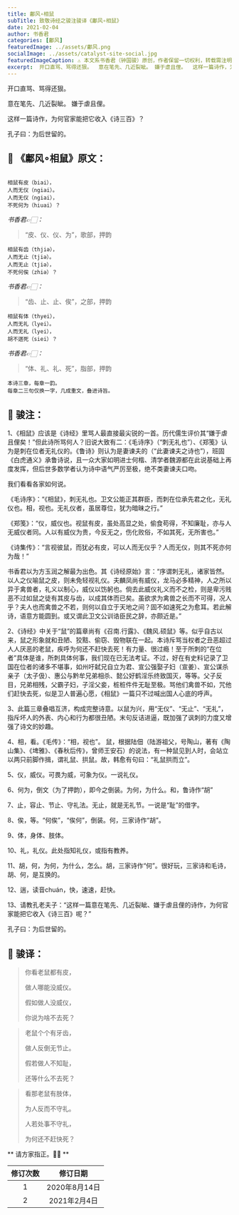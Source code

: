 ```yaml
---
title: 鄘风∘相鼠
subTitle: 致敬诗经之骏注骏译《鄘风∘相鼠》 
date: 2021-02-04 
author: 书香君
categories: [鄘风]
featuredImage: ../assets/鄘风.png
socialImage: ../assets/catalyst-site-social.jpg
featuredImageCaption: ⚠️️ 本文系书香君（钟国骏）原创，作者保留一切权利，转载需注明出处。
excerpt:  开口直骂、骂得还狠。  意在笔先、几近裂眦。 嫌于虐且俚。  这样一篇诗作，为何官家能把它收入《诗三百》？  孔子曰：为后世留的。   
---
```


开口直骂、骂得还狠。

意在笔先、几近裂眦。
嫌于虐且俚。

这样一篇诗作，为何官家能把它收入《诗三百》？

孔子曰：为后世留的。

## 🌼 《鄘风∘相鼠》原文：
```

相鼠有皮（biai），
人而无仪（ngiai）。
人而无仪（ngiai），
不死何为（hiuai）？

```
*书香君👉🏻：* 

> “皮、仪、仪、为”，歌部，押韵

```
相鼠有齿（thjiə），
人而无止（tjiə）。
人而无止（tjiə），
不死何俟（zhiə）？

```
*书香君👉🏻：* 

> “齿、止、止、俟”，之部，押韵

```
相鼠有体（thyei），
人而无礼（lyei）。
人而无礼（lyei），
胡不遄死（siei）？

```
*书香君👉🏻：* 

> “体、礼、礼、死”，脂部，押韵

```
本诗三章，每章一韵。
每章二三句仅换一字，几成重文，叠进诗旨。

```
## 🍁️ 骏注：

1、《相鼠》应该是《诗经》里骂人最直接最尖锐的一首。历代儒生评价其“嫌于虐且俚矣！”但此诗所骂何人？旧说大致有二：《毛诗序》（“刺无礼也”）、《郑笺》认为是刺在位者无礼仪的。《鲁诗》则认为是妻谏夫的（“此妻谏夫之诗也”），班固《白虎通义》承鲁诗说，且一众大家如明进士何楷、清学者魏源都在此说基础上再度发挥，但后世多数学者认为诗中语气严厉至极，绝不类妻谏夫口吻。

我们看看各家如何说。

《毛诗序》：“《相鼠》，刺无礼也。卫文公能正其群臣，而刺在位承先君之化，无礼仪也。相，视也。无礼仪者，虽居尊位，犹为暗昧之行。”

《郑笺》：“仪，威仪也。视鼠有皮，虽处高显之处，偷食苟得，不知廉耻，亦与人无威仪者同。人以有威仪为贵，今反无之，伤化败俗，不如其死，无所害也。”

《诗集传》：“言视彼鼠，而犹必有皮，可以人而无仪乎？人而无仪，则其不死亦何为哉！”

书香君以为方玉润之解最为出色。其《诗经原始》言：“序谓刺无礼，诸家皆然。以人之仪喻鼠之皮，则未免轻视礼仪。夫麟凤尚有威仪，龙马必多精神，人之所以异于禽兽者，礼义以制心，威仪以饬躬也。倘去此威仪礼义而不之检，则是卑污贱恶不过如鼠之徒有其皮与齿，以成其体而已矣。虽欲求为禽兽之长而不可得，况人乎？夫人也而禽兽之不若，则何以自立于天地之间？固不如速死之为愈耳。若此解诗，语意方能圆到。或又谓此卫文公训诰臣民之辞，亦颇近是。”

2、《诗经》中关于“鼠”的篇章尚有《召南.行露》、《魏风.硕鼠》等。似乎自古以来，鼠之形象就和丑陋、狡黠、偷窃、毁物联在一起。本诗斥骂当权者之丑恶超过人人厌恶的老鼠，疾呼为何还不赶快去死！有力量、很过瘾！至于所刺的“在位者”具体是谁，所刺具体何事，我们现在已无法考证。不过，好在有史料记录了卫国在位者的诸多不堪事，如州吁弑兄自立为君、宣公强娶子妇（宣姜）、宣公谋杀亲子（太子伋）、惠公与黔牟兄弟相杀、懿公好鹤淫乐终致国灭，等等。父子反目，兄弟相残，父霸子妇，子淫父妾，桩桩件件无耻至极。骂他们禽兽不如，咒他们赶快去死，似是卫人普遍心愿，《相鼠》一篇只不过喊出国人心底的呼声。

3、此篇三章叠唱互济，构成完整诗意。以鼠为兴，用“无仪”、“无止”、“无礼”，指斥坏人的外表、内心和行为都很丑陋。末句反诘进逼，既加强了讽刺的力度又增强了诗文的妙趣。

4、相，看。《毛传》：“相，视也”。
鼠，根据陆佃（陆游祖父，号陶山，著有《陶山集》、《埤雅》、《春秋后传》，曾师王安石）的说法，有一种鼠见到人时，会站立以两只前脚作揖，谓礼鼠、拱鼠。故，韩愈有句曰：“礼鼠拱而立”。

5、仪，威仪。可畏为威，可象为仪。一说礼仪。

6、何为，倒文（为了押韵），即今之倒装。为何，为什么。和，鲁诗作“胡”

7、止，容止、节止、守礼法。无止，就是无礼节。一说是“耻”的借字。

8、俟，等。“何俟”，“俟何”，倒装。何，三家诗作“胡”。

9、体，身体、肢体。

10、礼，礼仪。此处指知礼仪，或指有教养。

11、胡，何，为何，为什么，怎么。胡，三家诗作“何”。很好玩，三家诗和毛诗，胡、何，是互换的。

12、遄，读音chuán，快，速速，赶快。

13、请教孔老夫子：“这样一篇意在笔先、几近裂眦、嫌于虐且俚的诗作，为何官家能把它收入《诗三百》呢？”

孔子曰：为后世留的。

## 🍁️ 骏译：

> 你看老鼠都有皮，
> 
> 做人哪能没威仪。
> 
> 假如做人没威仪，
> 
> 你说为啥不去死？

> 老鼠个个有牙齿，
> 
> 做人反倒无节止。
> 
> 假若做人不知耻，
> 
> 还等什么不去死？

> 看那老鼠有肢体，
> 
> 为人反而不守礼。
> 
> 人若处事不守礼，
> 
> 为何还不赶快死？

** 请方家指正。🙏🏻 **

| 修订次数      | 修订日期 | 
|   :----: |    :----:   | 
| 1    | 2020年8月14日       | 
| 2    | 2021年2月4日       | 
